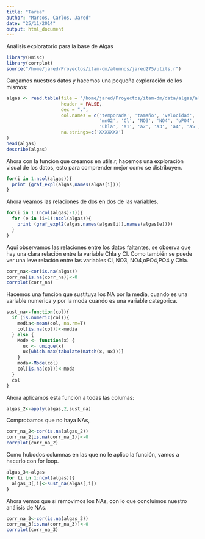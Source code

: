 ```yaml
---
title: "Tarea"
author: "Marcos, Carlos, Jared"
date: "25/11/2014"
output: html_document
---
```

Análisis exploratorio para la base de Algas

```r
library(Hmisc)
library(corrplot)
source("/home/jared/Proyectos/itam-dm/alumnos/jared275/utils.r")
```

Cargamos nuestros datos y hacemos una pequeña exploración de los mismos:

```r
algas <- read.table(file = "/home/jared/Proyectos/itam-dm/data/algas/algas.txt", 
                    header = FALSE,
                    dec = ".",
                    col.names = c('temporada', 'tamaño', 'velocidad', 'mxPH',
                                  'mnO2', 'Cl', 'NO3', 'NO4', 'oPO4', 'PO4',
                                  'Chla', 'a1', 'a2', 'a3', 'a4', 'a5', 'a6', 'a7'),
                    na.strings=c('XXXXXXX')
)
head(algas)
describe(algas)
```

Ahora con la función que creamos en utils.r, hacemos una exploración visual de los datos, esto para comprender mejor como se distribuyen.

```r
for(i in 1:ncol(algas)){
  print (graf_expl(algas,names(algas[i])))
}
```

Ahora veamos las relaciones de dos en dos de las variables.

```r
for(i in 1:(ncol(algas)-1)){
  for (e in (i+1):ncol(algas)){
    print (graf_expl2(algas,names(algas[i]),names(algas[e])))
  }
}
```

Aquí observamos las relaciones entre los datos faltantes, se observa que hay una clara relación entre la variable Chla y Cl.
Como también se puede ver una leve relación entre las variables Cl, NO3, NO4,oPO4,PO4 y Chla.

```r
corr_na<-cor(is.na(algas))
corr_na[is.na(corr_na)]<-0
corrplot(corr_na)
```

Hacemos una función que sustituya los NA por la media, cuando es una variable numerica y por la moda cuando es una variable categorica.


```r
sust_na<-function(col){
  if (is.numeric(col)){
    media<-mean(col, na.rm=T)
    col[is.na(col)]<-media
  } else {
    Mode <- function(x) {
      ux <- unique(x)
      ux[which.max(tabulate(match(x, ux)))]      
    }
    moda<-Mode(col)
    col[is.na(col)]<-moda
  }
  col
}
```

Ahora aplicamos esta función a todas las columas:
  
```r
algas_2<-apply(algas,2,sust_na)
```

Comprobamos que no haya NAs,

```r
corr_na_2<-cor(is.na(algas_2))
corr_na_2[is.na(corr_na_2)]<-0
corrplot(corr_na_2)
```

Como hubodos columnas en las que no le aplico la función, vamos a hacerlo con for loop.

```r
algas_3<-algas
for (i in 1:ncol(algas)){
  algas_3[,i]<-sust_na(algas[,i])
}
```

Ahora vemos que sí removimos los NAs, con lo que concluimos nuestro análisis de NAs.

```r
corr_na_3<-cor(is.na(algas_3))
corr_na_3[is.na(corr_na_3)]<-0
corrplot(corr_na_3)
```